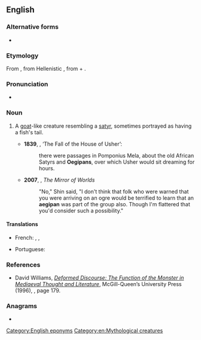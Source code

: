 {{also|Aegipan}}
==English==

===Alternative forms===
* {{l|en|oegipan}}

===Etymology===
From {{uder|en|la|Aegipan|Aegipān}}, from Hellenistic {{uder|en|grc|Αἰγίπαν}}, from {{m|grc|αἴξ||goat}} + {{m|grc|Πάν||Pan}}.

===Pronunciation===
* {{a|UK}} {{IPA|en|/ˈiːdʒɪpan/}}

===Noun===
{{en-noun|s|aegipanes}}

# {{lb|en|Classical mythology}} A [[goat]]-like creature resembling a [[satyr]], sometimes portrayed as having a fish's tail.
#* '''1839''', {{w|Edgar Allan Poe}}, ‘The Fall of the House of Usher’:
#*: there were passages in Pomponius Mela, about the old African Satyrs and '''Oegipans''', over which Usher would sit dreaming for hours.
#* '''2007''', {{w|David Drake}}, ''The Mirror of Worlds''
#*: "No," Shin said, "I don't think that folk who were warned that you were arriving on an ogre would be terrified to learn that an '''aegipan''' was part of the group also. Though I'm flattered that you'd consider such a possibility."

====Translations====
{{trans-top|goat-like creature resembling a satyr}}
* French: {{t+|fr|ægipan|m}}, {{t+|fr|égipan|m}}, {{t+|fr|égypan|m}}
{{trans-mid}}
* Portuguese: {{t|pt|egipã|m}}
{{trans-bottom}}

===References===
<references/>

* David Williams, ''[http://books.google.com/books?id=Ohj0ouRqorgC Deformed Discourse: The Function of the Monster in Mediaeval Thought and Literature]'', McGill-Queen’s University Press (1996), {{ISBN|0-7735-1871-1}}, page 179.

===Anagrams===
* {{anagrams|en|a=aaeginp|nagapie|paginae}}

[[Category:English eponyms]]
[[Category:en:Mythological creatures]]